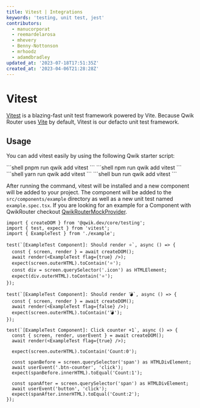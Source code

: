 ```yaml
---
title: Vitest | Integrations
keywords: 'testing, unit test, jest'
contributors:
  - manucorporat
  - reemardelarosa
  - mhevery
  - Benny-Nottonson
  - mrhoodz
  - adamdbradley
updated_at: '2023-07-18T17:51:35Z'
created_at: '2023-04-06T21:28:28Z'
---
```



# Vitest

[Vitest](https://vitest.dev/) is a blazing-fast unit test framework powered by Vite. Because Qwik Router uses [Vite](https://vitejs.dev/) by default, Vitest is our defacto unit test framework.

## Usage

You can add vitest easily by using the following Qwik starter script:


<PackageManagerTabs>
<span q:slot="pnpm">
```shell
pnpm run qwik add vitest
```
</span>
<span q:slot="npm">
```shell
npm run qwik add vitest
```
</span>
<span q:slot="yarn">
```shell
yarn run qwik add vitest
```
</span>
<span q:slot="bun">
```shell
bun run qwik add vitest
```
</span>
</PackageManagerTabs>

After running the command, vitest will be installed and a new component will be added to your project. The component will be added to the `src/components/example` directory as well as a new unit test named `example.spec.tsx`.
If you are looking for an example for a Component with QwikRouter checkout [QwikRouterMockProvider](/docs/(qwikrouter)/api/index.mdx#qwikroutermockprovider).

```tsx title="example.spec.tsx"
import { createDOM } from '@qwik.dev/core/testing';
import { test, expect } from 'vitest';
import { ExampleTest } from './example';

test(`[ExampleTest Component]: Should render ⭐`, async () => {
  const { screen, render } = await createDOM();
  await render(<ExampleTest flag={true} />);
  expect(screen.outerHTML).toContain('⭐');
  const div = screen.querySelector('.icon') as HTMLElement;
  expect(div.outerHTML).toContain('⭐');
});

test(`[ExampleTest Component]: Should render 💣`, async () => {
  const { screen, render } = await createDOM();
  await render(<ExampleTest flag={false} />);
  expect(screen.outerHTML).toContain('💣');
});

test(`[ExampleTest Component]: Click counter +1`, async () => {
  const { screen, render, userEvent } = await createDOM();
  await render(<ExampleTest flag={true} />);

  expect(screen.outerHTML).toContain('Count:0');

  const spanBefore = screen.querySelector('span') as HTMLDivElement;
  await userEvent('.btn-counter', 'click');
  expect(spanBefore.innerHTML).toEqual('Count:1');

  const spanAfter = screen.querySelector('span') as HTMLDivElement;
  await userEvent('button', 'click');
  expect(spanAfter.innerHTML).toEqual('Count:2');
});
```
